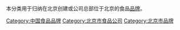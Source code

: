 本分类用于归纳在北京创建或公司总部位于北京的食品[[品牌|品牌]]。

[[Category:中国食品品牌|Category:中国食品品牌]]
[[Category:北京市食品公司|Category:北京市食品公司]]
[[Category:北京市品牌|Category:北京市品牌]]